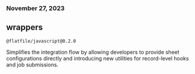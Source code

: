 ### November 27, 2023

## wrappers

`@flatfile/javascript@0.2.0`

Simplifies the integration flow by allowing developers to provide sheet
configurations directly and introducing new utilities for record-level hooks and
job submissions.
